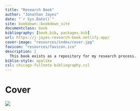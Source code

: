```yaml
--- 
title: "Research Book"
author: "Jonathan Jayes"
date: "`r Sys.Date()`"
site: bookdown::bookdown_site
documentclass: book
bibliography: [book.bib, packages.bib]
url: https://j-jayes-research-book.netlify.app/
cover-image: "resources/index/cover.jpg"
favicon: "resources/favicon.ico"
description: |
  This book exists as a repository for my research process.
biblio-style: apalike
csl: chicago-fullnote-bibliography.csl
---
```


# Cover {-}

![](resources/index/cover.jpg)
